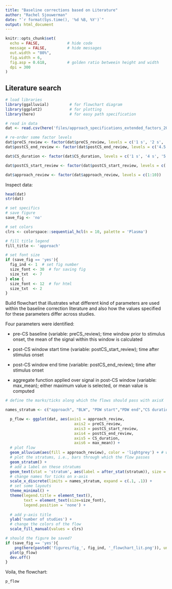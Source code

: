 ```yaml
---
title: "Baseline corrections based on Literature"
author: "Rachel Sjouwerman"
date: "`r format(Sys.time(), '%d %B, %Y')`"
output: html_document
---
```


```r
knitr::opts_chunk$set(
  echo = FALSE,            # hide code
  message = FALSE,         # hide messages
  out.width = "80%",
  fig.width = 6,
  fig.asp = 0.618,         # golden ratio betweein height and width  
  dpi = 300
)

```

## Literature search

```r
# load libraries
library(ggalluvial)         # for flowchart diagram
library(ggplot2)            # for plotting
library(here)               # for easy path specification
```

```r
# read in data
dat <- read.csv(here('files/approach_specifications_extended_factors_2021_04_20.csv'), sep = ';')

# re-order some factor levels
dat$preCS_review <- factor(dat$preCS_review, levels = c('1 s', '2 s', '4 s', '10 s'))
dat$postCS_end_review <- factor(dat$postCS_end_review, levels = c('4.5 s', '5.0 s', '6.0 s', 'CS off', '7.0 s', '8.0 s','CS off + 8.0 s'))

dat$CS_duration <- factor(dat$CS_duration, levels = c('1 s', '4 s', '5 s', '6 s','7 s', '8 s', '10s', '12s'))

dat$postCS_start_review <- factor(dat$postCS_start_review, levels = c('CS on','0.0 s','0.5 s','1.0 s','2.0 s','CS off + 1.0 s', '3.0 s'))

dat$approach_review <- factor(dat$approach_review, levels = c(1:10))
```

Inspect data:

```r
head(dat)
str(dat)
```

```r
# set specifics 
# save figure
save_fig <- 'no'

# set colors
clrs <- colorspace::sequential_hcl(n = 10, palette = 'Plasma')

# fill title legend
fill_title <- 'approach'

# set font size
if (save_fig == 'yes'){
  fig_ind <- 1  # set fig number
  size_font <- 30  # for saving fig
  size_txt  <- 7
} else {
  size_font <- 12  # for html
  size_txt  <- 2
}
```

Build flowchart that illustrates what different kind of parameters are used within the baseline correction literature and also how the values specified for these parameters differ across studies.

Four parameters were identified:

-   pre-CS baseline (variable: preCS_review); time window prior to stimulus onset, the mean of the signal within this window is calculated

-   post-CS window start time (variable: postCS_start_review); time after stimulus onset

-   post-CS window end time (variable: postCS_end_review); time after stimulus onset

-   aggregate function applied over signal in post-CS window (variable: max_mean); either maximum value is selected, or mean value is computed

```r
# define the marks/ticks along which the flows should pass with axisX

names_stratum <- c("approach", "BLW", "PDW start","PDW end","CS duration","function")

  p_flow <- ggplot(dat, aes(axis1 = approach_review,
                              axis2 = preCS_review,
                              axis3 = postCS_start_review, 
                              axis4 = postCS_end_review,
                              axis5 = CS_duration,
                              axis6 = max_mean)) +
  # plot flow
  geom_alluvium(aes(fill = approach_review), color = 'lightgrey') + # was colored by preCS_review
  # plot the stratums, i.e., bars through which the flow passes
  geom_stratum() +
  # add a label on these stratums
  geom_text(stat = 'stratum', aes(label = after_stat(stratum)), size = size_txt) +
  # change names for ticks on x-axis
  scale_x_discrete(limits = names_stratum, expand = c(.1, .1)) +
  # set some layouts
  theme_minimal() +
  theme(legend.title = element_text(),
        text = element_text(size=size_font),
        legend.position = 'none') +
    
  # add y-axis title
  ylab('number of studies') +
  # change the colors of the flow
  scale_fill_manual(values = clrs)

# should the figure be saved?
if (save_fig == 'yes'){
    png(here(paste0('figures/fig_', fig_ind, '_flowchart_lit.png')), units="in", width=16, height=12, res=300)
  plot(p_flow)
  dev.off()
}
```

Voila, the flowchart:

```r
p_flow
```
